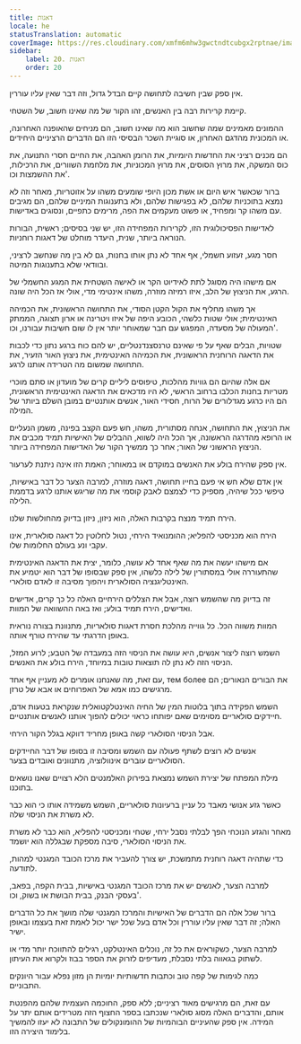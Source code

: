 ```yaml
---
title: דאגות
locale: he
statusTranslation: automatic
coverImage: https://res.cloudinary.com/xmfm6mhw3gwctndtcubgx2rptnae/image/upload/v1741354419/small_cover_la_gran_rebelion_28716e29d2.webp
sidebar:
    label: 20. דאגות
    order: 20
---
```

אין ספק שבין חשיבה לתחושה קיים הבדל גדול, וזה דבר שאין עליו עוררין.

קיימת קרירות רבה בין האנשים, זהו הקור של מה שאינו חשוב, של השטחי.

ההמונים מאמינים שמה שחשוב הוא מה שאינו חשוב, הם מניחים שהאופנה האחרונה, או המכונית מהדגם האחרון, או סוגיית השכר הבסיסי הזו הם הדברים הרציניים היחידים.

הם מכנים רציני את החדשות היומיות, את הרומן האהבה, את החיים חסרי התנועה, את כוס המשקה, את מרוץ הסוסים, את מרוץ המכוניות, את מלחמת השוורים, את הרכילות, את ההשמצות וכו'.

ברור שכאשר איש היום או אשת מכון היופי שומעים משהו על אזוטריות, מאחר וזה לא נמצא בתוכניות שלהם, לא בפגישות שלהם, ולא בתענוגות המיניים שלהם, הם מגיבים עם משהו קר ומפחיד, או פשוט מעקמים את הפה, מרימים כתפיים, ונסוגים באדישות.

לאדישות הפסיכולוגית הזו, לקרירות המפחידה הזו, יש שני בסיסים; ראשית, הבורות הנוראה ביותר, שנית, היעדר מוחלט של דאגות רוחניות.

חסר מגע, זעזוע חשמלי, אף אחד לא נתן אותו בחנות, גם לא בין מה שנחשב לרציני, ובוודאי שלא בתענוגות המיטה.

אם מישהו היה מסוגל לתת לאידיוט הקר או לאישה השטחית את המגע החשמלי של הרגע, את הניצוץ של הלב, איזו רמיזה מוזרה, משהו אינטימי מדי, אולי אז הכל היה שונה.

אך משהו מחליף את הקול הקטן הסודי, את התחושה הראשונית, את הכמיהה האינטימית; אולי שטות כלשהי, הכובע היפה של איזו ויטרינה או ארון תצוגה, הממתק המעולה של מסעדה, המפגש עם חבר שמאוחר יותר אין לו שום חשיבות עבורנו, וכו'.

שטויות, הבלים שאף על פי שאינם טרנסצנדנטליים, יש להם כוח ברגע נתון כדי לכבות את הדאגה הרוחנית הראשונית, את הכמיהה האינטימית, את ניצוץ האור הזעיר, את התחושה שמשום מה הטרידה אותנו לרגע.

אם אלה שהיום הם גוויות מהלכות, טיפוסים ליליים קרים של מועדון או סתם מוכרי מטריות בחנות הכלבו ברחוב הראשי, לא היו מדכאים את הדאגה האינטימית הראשונית, הם היו כרגע מגדלורים של הרוח, חסידי האור, אנשים אותנטיים במובן השלם ביותר של המילה.

את הניצוץ, את התחושה, אנחה מסתורית, משהו, חש פעם הקצב בפינה, משמן הנעליים או הרופא מהדרגה הראשונה, אך הכל היה לשווא, ההבלים של האישיות תמיד מכבים את הניצוץ הראשוני של האור; אחר כך ממשיך הקור של האדישות המפחידה ביותר.

אין ספק שהירח בולע את האנשים במוקדם או במאוחר; האמת הזו אינה ניתנת לערעור.

אין אדם שלא חש אי פעם בחייו תחושה, דאגה מוזרה, למרבה הצער כל דבר באישיות, טיפשי ככל שיהיה, מספיק כדי לצמצם לאבק קוסמי את מה שריגש אותנו לרגע בדממת הלילה.

הירח תמיד מנצח בקרבות האלה, הוא ניזון, ניזון בדיוק מהחולשות שלנו.

הירח הוא מכניסטי להפליא; ההומנואיד הירחי, נטול לחלוטין כל דאגה סולארית, אינו עקבי ונע בעולם החלומות שלו.

אם מישהו יעשה את מה שאף אחד לא עושה, כלומר, יצית את הדאגה האינטימית שהתעוררה אולי במסתורין של לילה כלשהו, אין ספק שבסופו של דבר הוא יטמיע את האינטליגנציה הסולארית ויהפוך מסיבה זו לאדם סולארי.

זה בדיוק מה שהשמש רוצה, אבל את הצללים הירחיים האלה כל כך קרים, אדישים ואדישים, הירח תמיד בולע; ואז באה ההשוואה של המוות.

המוות משווה הכל. כל גווייה מהלכת חסרת דאגות סולאריות, מתנוונת בצורה נוראית באופן הדרגתי עד שהירח טורף אותה.

השמש רוצה ליצור אנשים, היא עושה את הניסוי הזה במעבדה של הטבע; לרוע המזל, הניסוי הזה לא נתן לה תוצאות טובות במיוחד, הירח בולע את האנשים.

עם זאת, מה שאנחנו אומרים לא מעניין אף אחד, тем более את הבורים הנאורים; הם מרגישים כמו אמא של האפרוחים או אבא של טרזן.

השמש הפקידה בתוך בלוטות המין של החיה האינטלקטואלית שנקראת בטעות אדם, חיידקים סולאריים מסוימים שאם יפותחו כראוי יכולים להפוך אותנו לאנשים אותנטיים.

אבל הניסוי הסולארי קשה באופן מחריד דווקא בגלל הקור הירחי.

אנשים לא רוצים לשתף פעולה עם השמש ומסיבה זו בסופו של דבר החיידקים הסולאריים עוברים אינוולוציה, מתנוונים ואובדים בצער.

מילת המפתח של יצירת השמש נמצאת בפירוק האלמנטים הלא רצויים שאנו נושאים בתוכנו.

כאשר גזע אנושי מאבד כל עניין ברעיונות סולאריים, השמש משמידה אותו כי הוא כבר לא משרת את הניסוי שלה.

מאחר והגזע הנוכחי הפך לבלתי נסבל ירחי, שטחי ומכניסטי להפליא, הוא כבר לא משרת את הניסוי הסולארי, סיבה מספקת שבגללה הוא יושמד.

כדי שתהיה דאגה רוחנית מתמשכת, יש צורך להעביר את מרכז הכובד המגנטי למהות, לתודעה.

למרבה הצער, לאנשים יש את מרכז הכובד המגנטי באישיות, בבית הקפה, בפאב, בעסקי הבנק, בבית הבושת או בשוק, וכו'.

ברור שכל אלה הם הדברים של האישיות והמרכז המגנטי שלה מושך את כל הדברים האלה; זה דבר שאין עליו עוררין וכל אדם בעל שכל ישר יכול לאמת זאת בעצמו ובאופן ישיר.

למרבה הצער, כשקוראים את כל זה, נוכלים האינטלקט, רגילים להתווכח יותר מדי או לשתוק בגאווה בלתי נסבלת, מעדיפים לזרוק את הספר בבוז ולקרוא את העיתון.

כמה לגימות של קפה טוב וכתבות חדשותיות יומיות הן מזון נפלא עבור היונקים התבוניים.

עם זאת, הם מרגישים מאוד רציניים; ללא ספק, החוכמה העצמית שלהם מהפנטת אותם, והדברים האלה מסוג סולארי שנכתבו בספר החצוף הזה מטרידים אותם יתר על המידה. אין ספק שהעיניים הבוהמיות של ההומונקולים של התבונה לא יעזו להמשיך בלימוד היצירה הזו.

